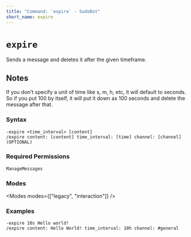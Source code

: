 ```yaml
---
title: "Command: `expire` - SudoBot"
short_name: expire
---
```



# `expire`

Sends a message and deletes it after the given timeframe.

## Notes

If you don't specify a unit of time like s, m, h, etc, it will default to seconds. So if you put 100 by itself, it will put it down as 100 seconds and delete the message after that.

### Syntax

```
-expire <time_interval> [content]
/expire content: [content] time_interval: [time] channel: [channel] (OPTIONAL)
```

### Required Permissions

`ManageMessages`

### Modes

<Modes modes={["legacy", "interaction"]} />

### Examples

```
-expire 10s Hello world!
/expire content: Hello World! time_interval: 10h channel: #general
```
